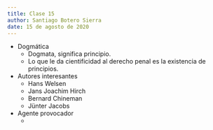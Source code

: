 ```yaml
---
title: Clase 15
author: Santiago Botero Sierra
date: 15 de agosto de 2020
---
```


+ Dogmática
	- Dogmata, significa principio.
	- Lo que le da cientificidad al derecho penal es la existencia de
		principios.

+ Autores interesantes
	- Hans Welsen
	- Jans Joachim Hirch
	- Bernard Chineman
	- Jünter Jacobs

+ Agente provocador
	-
